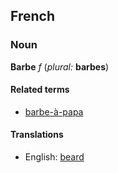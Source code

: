 ==French==
===Noun===
'''Barbe''' ''f'' (''plural:'' '''barbes''')

====Related terms====
*[[barbe-à-papa]]

====Translations====
*English: [[beard]]